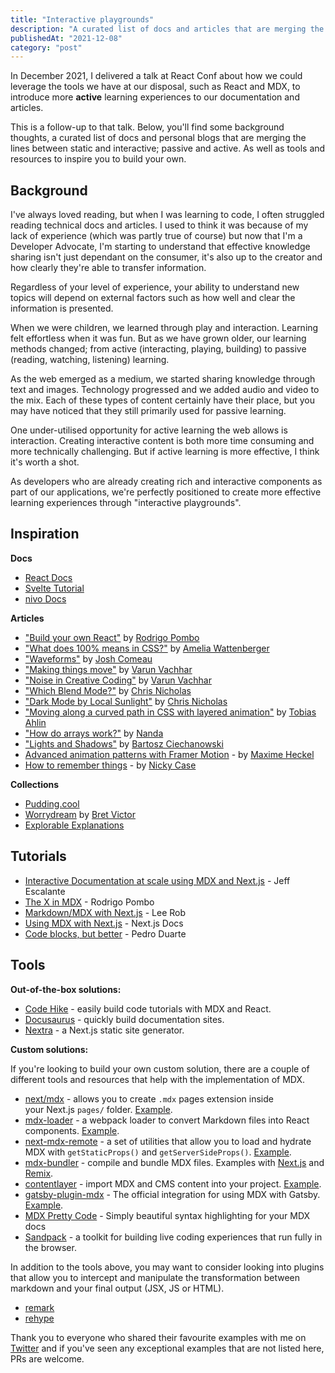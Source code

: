 ```yaml
---
title: "Interactive playgrounds"
description: "A curated list of docs and articles that are merging the lines between static and interactive content; active and passive learning."
publishedAt: "2021-12-08"
category: "post"
---
```


In December 2021, I delivered a talk at React Conf about how we could leverage the tools we have at our disposal, such as React and MDX, to introduce more **active** learning experiences to our documentation and articles.

This is a follow-up to that talk. Below, you'll find some background thoughts, a curated list of docs and personal blogs that are merging the lines between static and interactive; passive and active. As well as tools and resources to inspire you to build your own.

## Background

I've always loved reading, but when I was learning to code, I often struggled reading technical docs and articles. I used to think it was because of my lack of experience (which was partly true of course) but now that I'm a Developer Advocate, I'm starting to understand that effective knowledge sharing isn't just dependant on the consumer, it's also up to the creator and how clearly they're able to transfer information.

Regardless of your level of experience, your ability to understand new topics will depend on external factors such as how well and clear the information is presented.

When we were children, we learned through play and interaction. Learning felt effortless when it was fun. But as we have grown older, our learning methods changed; from active (interacting, playing, building) to passive (reading, watching, listening) learning.

As the web emerged as a medium, we started sharing knowledge through text and images. Technology progressed and we added audio and video to the mix. Each of these types of content certainly have their place, but you may have noticed that they still primarily used for passive learning.

One under-utilised opportunity for active learning the web allows is interaction. Creating interactive content is both more time consuming and more technically challenging. But if active learning is more effective, I think it's worth a shot.

As developers who are already creating rich and interactive components as part of our applications, we're perfectly positioned to create more effective learning experiences through "interactive playgrounds".

## Inspiration

**Docs**

- [React Docs](https://beta.reactjs.org/)
- [Svelte Tutorial](https://svelte.dev/tutorial/basics)
- [nivo Docs](https://nivo.rocks)

**Articles**

- ["Build your own React"](https://pomb.us/build-your-own-react/) by [Rodrigo Pombo](https://pomb.us/)
- ["What does 100% means in CSS?"](https://wattenberger.com/blog/css-percents) by [Amelia Wattenberger](https://wattenberger.com/)
- ["Waveforms"](https://pudding.cool/2018/02/waveforms/) by [Josh Comeau](https://www.joshwcomeau.com/)
- ["Making things move"](https://varun.ca/torsions/) by [Varun Vachhar](https://varun.ca/writing)
- ["Noise in Creative Coding"](https://varun.ca/noise/) by [Varun Vachhar](https://varun.ca/writing)
- ["Which Blend Mode?"](https://www.ctnicholas.dev/articles/which-blend-mode) by [Chris Nicholas](https://twitter.com/ctnicholasdev)
- ["Dark Mode by Local Sunlight"](https://www.ctnicholas.dev/articles/dark-mode-by-sunlight) by [Chris Nicholas](https://www.ctnicholas.dev/articles/dark-mode-by-sunlight)
- ["Moving along a curved path in CSS with layered animation"](https://tobiasahlin.com/blog/curved-path-animations-in-css/) by [Tobias Ahlin](https://tobiasahlin.com/blog/)
- ["How do arrays work?"](https://nan.fyi/how-arrays-work) by [Nanda](https://nan.fyi/)
- ["Lights and Shadows"](https://ciechanow.ski/lights-and-shadows/) by [Bartosz Ciechanowski](https://ciechanow.ski/archives/)
- [Advanced animation patterns with Framer Motion](https://blog.maximeheckel.com/posts/advanced-animation-patterns-with-framer-motion/) - by [Maxime Heckel](https://blog.maximeheckel.com/)
- [How to remember things](https://ncase.me/remember/) - by [Nicky Case](https://ncase.me/)

**Collections**

- [Pudding.cool](https://pudding.cool/)
- [Worrydream](http://worrydream.com/) by [Bret Victor](http://worrydream.com/)
- [Explorable Explanations](https://explorabl.es/)

## Tutorials

- [Interactive Documentation at scale using MDX and Next.js](https://www.youtube.com/watch?v=4dqPA4FF15A) - Jeff Escalante
- [The X in MDX](https://www.youtube.com/watch?v=xEu3t-KJVVg) - Rodrigo Pombo
- [Markdown/MDX with Next.js](https://nextjs.org/blog/markdown) - Lee Rob
- [Using MDX with Next.js](https://nextjs.org/docs/advanced-features/using-mdx) - Next.js Docs
- [Code blocks, but better](https://ped.ro/blog/code-blocks-but-better) - Pedro Duarte

## Tools

**Out-of-the-box solutions:**

- [Code Hike](https://codehike.org/) - easily build code tutorials with MDX and React.
- [Docusaurus](https://docusaurus.io/) - quickly build documentation sites.
- [Nextra](https://nextra.vercel.app/) - a Next.js static site generator.

**Custom solutions:**

If you're looking to build your own custom solution, there are a couple of different tools and resources that help with the implementation of MDX.

- [next/mdx](https://www.npmjs.com/package/@next/mdx) - allows you to create `.mdx` pages extension inside your Next.js `pages/` folder. [Example](https://github.com/vercel/next.js/tree/canary/examples/with-mdx).
- [mdx-loader](https://www.npmjs.com/package/mdx-loader) - a webpack loader to convert Markdown files into React components. [Example](https://github.com/reactjs/reactjs.org/tree/main/beta).
- [next-mdx-remote](https://github.com/hashicorp/next-mdx-remote) - a set of utilities that allow you to load and hydrate MDX with `getStaticProps()` and `getServerSideProps()`. [Example](https://github.com/vercel/next.js/tree/canary/examples/with-mdx-remote).
- [mdx-bundler](https://github.com/kentcdodds/mdx-bundler) - compile and bundle MDX files. Examples with [Next.js](https://github.com/Arcath/arcath.net-next) and [Remix](https://github.com/kentcdodds/kentcdodds.com).
- [contentlayer](https://www.npmjs.com/package/contentlayer) - import MDX and CMS content into your project. [Example](https://github.com/leerob/leerob.io).
- [gatsby-plugin-mdx](https://www.gatsbyjs.com/plugins/gatsby-plugin-mdx/) - The official integration for using MDX with Gatsby. [Example](https://github.com/gatsbyjs/gatsby/tree/master/packages/gatsby-plugin-mdx).
- [MDX Pretty Code](https://github.com/atomiks/mdx-pretty-code) - Simply beautiful syntax highlighting for your MDX docs
- [Sandpack](https://codesandbox.io/post/sandpack-announcement) - a toolkit for building live coding experiences that run fully in the browser.

In addition to the tools above, you may want to consider looking into plugins that allow you to intercept and manipulate the transformation between markdown and your final output (JSX, JS or HTML).

- [remark](https://github.com/remarkjs/remark)
- [rehype](https://www.npmjs.com/package/rehype)

Thank you to everyone who shared their favourite examples with me on [Twitter](https://twitter.com/delba_oliveira/status/1467891383050588168) and if you've seen any exceptional examples that are not listed here, PRs are welcome.
